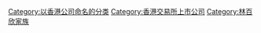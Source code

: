 {{catmore|麗新集團}}
{{Commonscat|Lai Sun Group}}

[[Category:以香港公司命名的分类|Category:以香港公司命名的分类]]
[[Category:香港交易所上市公司|Category:香港交易所上市公司]]
[[Category:林百欣家族|Category:林百欣家族]]